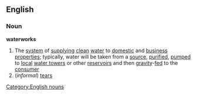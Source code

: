 ==English==
===Noun===
'''waterworks'''
#The [[system]] of [[supplying]] [[clean]] [[water]] to [[domestic]] and [[business]] [[properties]]; typically, water will be taken from a [[source]], [[purified]], [[pumped]] to [[local]] [[water tower]]s or other [[reservoir]]s and then [[gravity]]-[[fed]] to the [[consumer]]
#(''informal'') [[tear]]s
[[Category:English nouns]]